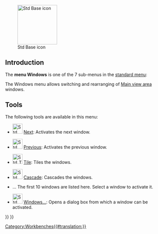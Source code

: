 <languages/>

{{Docnav
|[[Std_Macro_Menu|Std Macro Menu]]
|[[Std_Help_Menu|Std Help Menu]]
|[[Std_Base|Std Base]]
|IconL=
|IconR=
|IconC=Freecad.svg
}}

[[Image:Freecad.svg|thumb|128px|Std Base icon]]

{{TOCright}}

==Introduction==

The '''menu Windows''' is one of the 7 sub-menus in the [[Standard_Menu|standard menu]]:

<!--Please keep info below synchronized with Std_Base, Standard_Menu, Std_File_Menu etc.-->
{{StdMenu
|
[[Std_File_Menu|File]]
&nbsp;&nbsp;&nbsp;
[[Std_Edit_Menu|Edit]]
&nbsp;&nbsp;&nbsp;
[[Std_View_Menu|View]]
&nbsp;&nbsp;&nbsp;
[[Std_Tools_Menu|Tools]]
&nbsp;&nbsp;&nbsp;
[[Std_Macro_Menu|Macro]]
&nbsp;&nbsp;&nbsp;
[[Std_Windows_Menu|Windows]]
&nbsp;&nbsp;&nbsp;
[[Std_Help_Menu|Help]]
}}

<!--Please keep info below synchronized with Standard_Menu-->
The Windows menu allows switching and rearranging of [[Main_view_area|Main view area]] windows.

==Tools==

The following tools are available in this menu:

* [[File:Std_ActivateNextWindow.svg|32px]] [[Std_ActivateNextWindow|Next]]: Activates the next window.

* [[File:Std_ActivatePrevWindow.svg|32px]] [[Std_ActivatePrevWindow|Previous]]: Activates the previous window.

* [[File:Std_TileWindows.svg|32px]] [[Std_TileWindows|Tile]]: Tiles the windows.

* [[File:Std_CascadeWindows.svg|32px]] [[Std_CascadeWindows|Cascade]]: Cascades the windows.

* ... The first 10 windows are listed here. Select a window to activate it.

* [[File:Std Windows.svg|32px]] [[Std_Windows|Windows...]]: Opens a dialog box from which a window can be activated. 


{{Docnav
|[[Std_Macro_Menu|Std Macro Menu]]
|[[Std_Help_Menu|Std Help Menu]]
|[[Std_Base|Std Base]]
|IconL=
|IconR=
|IconC=Freecad.svg
}}

{{Std_Base_navi{{#translation:}}}}
{{Userdocnavi{{#translation:}}}}
[[Category:Workbenches{{#translation:}}]]